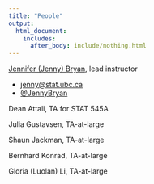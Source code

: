 ```yaml
---
title: "People"
output:
  html_document:
    includes:
      after_body: include/nothing.html
---
```


[Jennifer (Jenny) Bryan](http://www.stat.ubc.ca/~jenny/), lead instructor

  * <jenny@stat.ubc.ca>  
  * [\@JennyBryan](https://twitter.com/JennyBryan)

Dean Attali, TA for STAT 545A

Julia Gustavsen, TA-at-large

Shaun Jackman, TA-at-large

Bernhard Konrad, TA-at-large

Gloria (Luolan) Li, TA-at-large

